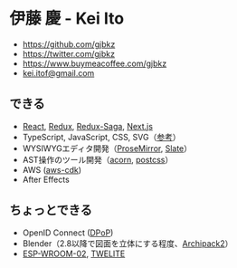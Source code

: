 # 伊藤 慶 - Kei Ito

- https://github.com/gjbkz
- https://twitter.com/gjbkz
- https://www.buymeacoffee.com/gjbkz
- kei.itof@gmail.com

## できる

- [React], [Redux], [Redux-Saga], [Next.js]
- TypeScript, JavaScript, CSS, SVG（[参考](https://github.com/gjbkz/gojabako.zone/)）
- WYSIWYGエディタ開発（[ProseMirror], [Slate]）
- AST操作のツール開発（[acorn], [postcss]）
- AWS ([aws-cdk])
- After Effects

[React]: https://reactjs.org/
[Redux]: https://redux.js.org/
[Redux-Saga]: https://redux-saga.js.org/
[Next.js]: https://nextjs.org/
[acorn]: https://github.com/acornjs/acorn/tree/master/acorn#interface
[postcss]: https://postcss.org/api/
[aws-cdk]: https://docs.aws.amazon.com/cdk/api/latest/docs/aws-construct-library.html
[ProseMirror]: https://prosemirror.net/
[Slate]: http://docs.slatejs.org/

## ちょっとできる

- OpenID Connect ([DPoP])
- Blender（2.8以降で図面を立体にする程度、[Archipack2]）
- [ESP-WROOM-02], [TWELITE]

[DPoP]: https://datatracker.ietf.org/doc/html/draft-ietf-oauth-dpop
[Archipack2]: https://github.com/s-leger/archipack/wiki
[TWELITE]: https://mono-wireless.com/jp/products/TWE-LITE/index.html
[ESP-WROOM-02]: https://www.switch-science.com/catalog/2346/
